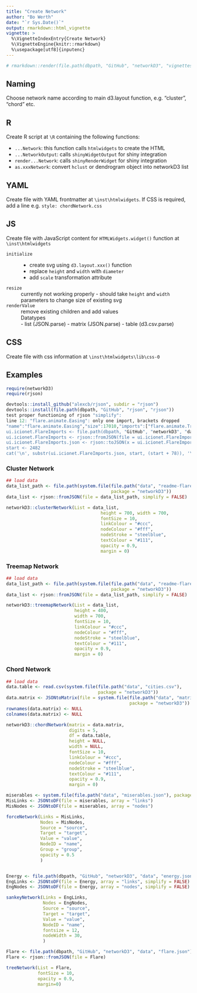 ```yaml
---
title: "Create Network"
author: "Bo Werth"
date: "`r Sys.Date()`"
output: rmarkdown::html_vignette
vignette: >
  %\VignetteIndexEntry{Create Network}
  %\VignetteEngine{knitr::rmarkdown}
  %\usepackage[utf8]{inputenc}
---
```


```r
# rmarkdown::render(file.path(dbpath, "GitHub", "networkD3", "vignettes", "createNetwork.rmd"))
```

## Naming

Choose network name according to main d3.layout function, e.g. "cluster", "chord" etc.

## R

Create R script at `\R` containing the following functions:

- `...Network`: this function calls `htmlwidgets` to create the HTML
- `...NetworkOutput`: calls `shinyWidgetOutput` for shiny integration
- `render...Network`: calls `shinyRenderWidget` for shiny integration
- `as.xxxNetwork`: convert `hclust` or dendrogram object into networkD3 list

## YAML

Create file with YAML frontmatter at `\inst\htmlwidgets`. If CSS is required, add a line e.g. `style: chordNetwork.css`

## JS

Create file with JavaScript content for `HTMLWidgets.widget()` function at `\inst\htmlwidgets`

`initialize`
:   - create svg using `d3.layout.xxx()` function  
	- replace `height` and `width` with `diameter`
	- add `scale` transformation attribute

`resize`
:   currently not working properly - should take `height` and `width` parameters to change size of existing svg 

`renderValue`
:   remove existing children and add values  
    Datatypes  
    - list (JSON.parse)
    - matrix (JSON.parse)
    - table (d3.csv.parse)

## CSS

Create file with css information at `\inst\htmlwidgets\lib\css-0`

## Examples

```r
require(networkD3)
require(rjson)
```

```r
devtools::install_github("alexcb/rjson", subdir = "rjson")
devtools::install(file.path(dbpath, "GitHub", "rjson", "rjson"))
test proper functioning of rjson "simplify":
line 12: "flare.animate.Easing": only one import, brackets dropped
"name":"flare.animate.Easing","size":17010,"imports":["flare.animate.Transition
ui.icionet.FlareImports <- file.path(dbpath, "GitHub", "networkD3", "data", "readme-flare-imports.json")
ui.icionet.FlareImports <- rjson::fromJSON(file = ui.icionet.FlareImports, simplify = FALSE)
ui.icionet.FlareImports.json <- rjson::toJSON(x = ui.icionet.FlareImports)
start <- 2482
cat('\n', substr(ui.icionet.FlareImports.json, start, (start + 78)), '\n\n')
```

### Cluster Network

```r
## load data
data_list_path <- file.path(system.file(file.path("data", "readme-flare-imports.json"),
                                        package = "networkD3"))
data_list <- rjson::fromJSON(file = data_list_path, simplify = FALSE)

networkD3::clusterNetwork(List = data_list,
                                    height = 700, width = 700,
                                    fontSize = 10,
                                    linkColour = "#ccc",
                                    nodeColour = "#fff",
                                    nodeStroke = "steelblue",
                                    textColour = "#111",
                                    opacity = 0.9,
                                    margin = 0)

```

### Treemap Network

```r
## load data
data_list_path <- file.path(system.file(file.path("data", "readme-flare-imports.json"),
                                        package = "networkD3"))
data_list <- rjson::fromJSON(file = data_list_path, simplify = FALSE)

networkD3::treemapNetwork(List = data_list,
                          height = 400,
                          width = 700,
                          fontSize = 10,
                          linkColour = "#ccc",
                          nodeColour = "#fff",
                          nodeStroke = "steelblue",
                          textColour = "#111",
                          opacity = 0.9,
                          margin = 0)

```

### Chord Network

```r
## load data
data.table <- read.csv(system.file(file.path("data", "cities.csv"),
                                   package = "networkD3"))
data.matrix <- JSONtoMatrix(file = system.file(file.path("data", "matrix.json"),
                                               package = "networkD3"))
rownames(data.matrix) <- NULL
colnames(data.matrix) <- NULL

networkD3::chordNetwork(matrix = data.matrix,
                        digits = 5,
                        df = data.table,
                        height = NULL,
                        width = NULL,
                        fontSize = 10,
                        linkColour = "#ccc",
                        nodeColour = "#fff",
                        nodeStroke = "steelblue",
                        textColour = "#111",
                        opacity = 0.9,
                        margin = 0)
```

```r

miserables <- system.file(file.path("data", "miserables.json"), package = "networkD3")
MisLinks <- JSONtoDF(file = miserables, array = "links")
MisNodes <- JSONtoDF(file = miserables, array = "nodes")

forceNetwork(Links = MisLinks,
             Nodes = MisNodes,
             Source = "source",
             Target = "target",
             Value = "value",
             NodeID = "name",
             Group = "group",
             opacity = 0.5
             )


Energy <- file.path(dbpath, "GitHub", "networkD3", "data", "energy.json")
EngLinks <- JSONtoDF(file = Energy, array = "links", simplify = FALSE)
EngNodes <- JSONtoDF(file = Energy, array = "nodes", simplify = FALSE)

sankeyNetwork(Links = EngLinks,
              Nodes = EngNodes,
              Source = "source",
              Target = "target",
              Value = "value",
              NodeID = "name",
              fontsize = 12,
              nodeWidth = 30,
              )

Flare <- file.path(dbpath, "GitHub", "networkD3", "data", "flare.json")
Flare <- rjson::fromJSON(file = Flare)

treeNetwork(List = Flare,
            fontSize = 10,
            opacity = 0.9,
            margin=0)

```
